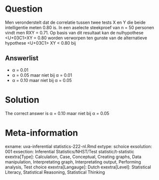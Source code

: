Question
========

Men veronderstelt dat de correlatie tussen twee tests X en Y die beide intelligentie meten 0.80 is. In een aselecte steekproef van n = 50 personen vindt men RXY = 0.71. Op basis van dit resultaat kan de nulhypothese <U+03C1>XY = 0.80 worden verworpen ten gunste van de alternatieve hypothese <U+03C1> XY < 0.80 bij 

Answerlist
----------
* &alpha; = 0.01
* &alpha; = 0.05 maar niet bij &alpha; = 0.01
* &alpha; = 0.10 maar niet bij &alpha; = 0.05

Solution
========

The correct answer is  &alpha; = 0.10 maar niet bij &alpha; = 0.05 

Meta-information
================
exname: uva-inferential statistics-222-nl.Rmd 
extype: schoice 
exsolution: 001 
exsection: Inferential Statistics/NHST/Test statistic/t-statistic
exextra[Type]: Calculation, Case, Conceptual, Creating graphs, Data manipulation, Interpretating graph, Interpretating output, Performing analysis, Test choice 
exextra[Langauge]: Dutch 
exextra[Level]: Statistical Literacy, Statistical Reasoning, Statistical Thinking 
